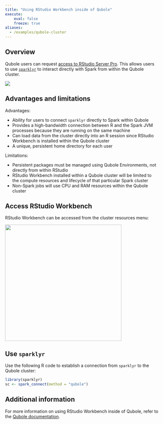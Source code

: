 ```yaml
---
title: "Using RStudio Workbench inside of Qubole"
execute:
    eval: false 
    freeze: true
aliases:
  - /examples/qubole-cluster
---
```


## Overview

Qubole users can request [access to RStudio Server Pro](https://docs.qubole.com/en/latest/user-guide/engines/spark/rstudio_spark.html). This allows users to use [`sparklyr`](https://spark.rstudio.com/) to interact directly with Spark from within the Qubole cluster.

![](/images/deployment/qubole/rstudio-qubole.png)

## Advantages and limitations

Advantages:

-   Ability for users to connect `sparklyr` directly to Spark within Qubole
-   Provides a high-bandwidth connection between R and the Spark JVM processes because they are running on the same machine
-   Can load data from the cluster directly into an R session since RStudio Workbench is installed within the Qubole cluster
-   A unique, persistent home directory for each user

Limitations:

-   Persistent packages must be managed using Qubole Environments, not directly from within RStudio
-   RStudio Workbench installed within a Qubole cluster will be limited to the compute resources and lifecycle of that particular Spark cluster
-   Non-Spark jobs will use CPU and RAM resources within the Qubole cluster

## Access RStudio Workbench

RStudio Workbench can be accessed from the cluster resources menu:

![](/images/deployment/qubole/rstudio-qubole-resources.png){width="381"}

## Use `sparklyr`

Use the following R code to establish a connection from `sparklyr` to the Qubole cluster:

``` r
library(sparklyr)
sc <- spark_connect(method = "qubole")
```

## Additional information

For more information on using RStudio Workbench inside of Qubole, refer to the [Qubole documentation](https://docs.qubole.com/en/latest/user-guide/engines/spark/rstudio_spark.html).
